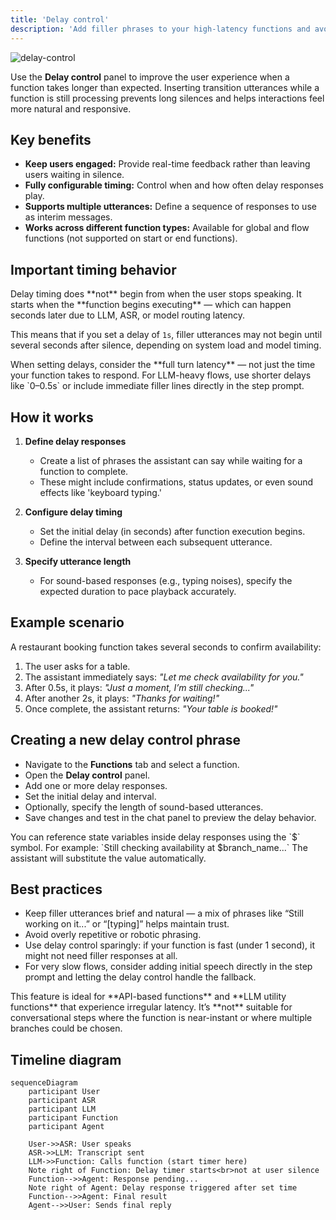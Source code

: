 ```yaml
---
title: 'Delay control'
description: 'Add filler phrases to your high-latency functions and avoid long silences.'
---
```


![delay-control](/images/delay-controls.png)

Use the **Delay control** panel to improve the user experience when a function takes longer than expected. Inserting transition utterances while a function is still processing prevents long silences and helps interactions feel more natural and responsive.

## Key benefits

* **Keep users engaged:** Provide real-time feedback rather than leaving users waiting in silence.
* **Fully configurable timing:** Control when and how often delay responses play.
* **Supports multiple utterances:** Define a sequence of responses to use as interim messages.
* **Works across different function types:** Available for global and flow functions (not supported on start or end functions).

## Important timing behavior

<Tip>
Delay timing does **not** begin from when the user stops speaking. It starts when the **function begins executing** — which can happen seconds later due to LLM, ASR, or model routing latency.
</Tip>

This means that if you set a delay of `1s`, filler utterances may not begin until several seconds after silence, depending on system load and model timing.

<Note>
When setting delays, consider the **full turn latency** — not just the time your function takes to respond. For LLM-heavy flows, use shorter delays like `0–0.5s` or include immediate filler lines directly in the step prompt.
</Note>

## How it works

1. **Define delay responses**

   * Create a list of phrases the assistant can say while waiting for a function to complete.
   * These might include confirmations, status updates, or even sound effects like 'keyboard typing.'

2. **Configure delay timing**

   * Set the initial delay (in seconds) after function execution begins.
   * Define the interval between each subsequent utterance.

3. **Specify utterance length**

   * For sound-based responses (e.g., typing noises), specify the expected duration to pace playback accurately.

## Example scenario

A restaurant booking function takes several seconds to confirm availability:

1. The user asks for a table.
2. The assistant immediately says: *"Let me check availability for you."*
3. After 0.5s, it plays: *"Just a moment, I’m still checking..."*
4. After another 2s, it plays: *"Thanks for waiting!"*
5. Once complete, the assistant returns: *"Your table is booked!"*

## Creating a new delay control phrase

* Navigate to the **Functions** tab and select a function.
* Open the **Delay control** panel.
* Add one or more delay responses.
* Set the initial delay and interval.
* Optionally, specify the length of sound-based utterances.
* Save changes and test in the chat panel to preview the delay behavior.

<Tip>
You can reference state variables inside delay responses using the `$` symbol.
For example:
`Still checking availability at $branch_name...`
The assistant will substitute the value automatically.
</Tip>

## Best practices

* Keep filler utterances brief and natural — a mix of phrases like “Still working on it...” or “\[typing]” helps maintain trust.
* Avoid overly repetitive or robotic phrasing.
* Use delay control sparingly: if your function is fast (under 1 second), it might not need filler responses at all.
* For very slow flows, consider adding initial speech directly in the step prompt and letting the delay control handle the fallback.

<Note>
This feature is ideal for **API-based functions** and **LLM utility functions** that experience irregular latency.
It’s **not** suitable for conversational steps where the function is near-instant or where multiple branches could be chosen.
</Note>

## Timeline diagram

```mermaid
sequenceDiagram
    participant User
    participant ASR
    participant LLM
    participant Function
    participant Agent

    User->>ASR: User speaks
    ASR->>LLM: Transcript sent
    LLM->>Function: Calls function (start timer here)
    Note right of Function: Delay timer starts<br>not at user silence
    Function-->>Agent: Response pending...
    Note right of Agent: Delay response triggered after set time
    Function-->>Agent: Final result
    Agent-->>User: Sends final reply
```